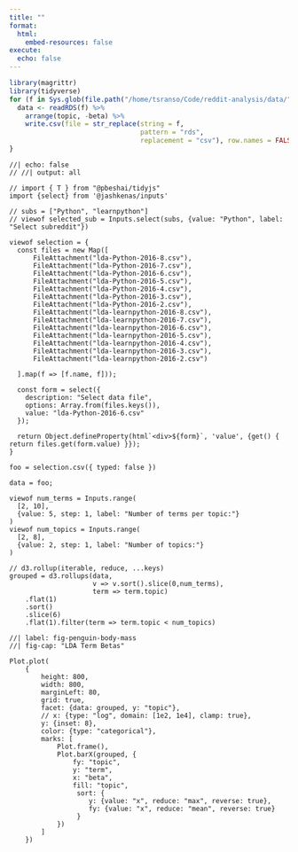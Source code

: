 ```yaml
---
title: ""
format:
  html:
    embed-resources: false
execute:
  echo: false
---
```



<!-- ## topics -->

```r

library(magrittr)
library(tidyverse)
for (f in Sys.glob(file.path("/home/tsranso/Code/reddit-analysis/data/", "lda*.rds"))) {
  data <- readRDS(f) %>%
    arrange(topic, -beta) %>%
    write.csv(file = str_replace(string = f,
                                 pattern = "rds",
                                 replacement = "csv"), row.names = FALSE)
}
```

```ojs
//| echo: false
// //| output: all

// import { T } from "@pbeshai/tidyjs"
import {select} from '@jashkenas/inputs'

// subs = ["Python", "learnpython"]
// viewof selected_sub = Inputs.select(subs, {value: "Python", label: "Select subreddit"})

viewof selection = {
  const files = new Map([
	  FileAttachment("lda-Python-2016-8.csv"),
	  FileAttachment("lda-Python-2016-7.csv"),
	  FileAttachment("lda-Python-2016-6.csv"),
	  FileAttachment("lda-Python-2016-5.csv"),
	  FileAttachment("lda-Python-2016-4.csv"),
	  FileAttachment("lda-Python-2016-3.csv"),
	  FileAttachment("lda-Python-2016-2.csv"),
	  FileAttachment("lda-learnpython-2016-8.csv"),
	  FileAttachment("lda-learnpython-2016-7.csv"),
	  FileAttachment("lda-learnpython-2016-6.csv"),
	  FileAttachment("lda-learnpython-2016-5.csv"),
	  FileAttachment("lda-learnpython-2016-4.csv"),
	  FileAttachment("lda-learnpython-2016-3.csv"),
	  FileAttachment("lda-learnpython-2016-2.csv")

  ].map(f => [f.name, f]));
  
  const form = select({
    description: "Select data file",
    options: Array.from(files.keys()),
    value: "lda-Python-2016-6.csv"
  });
 
  return Object.defineProperty(html`<div>${form}`, 'value', {get() { return files.get(form.value) }});
}

foo = selection.csv({ typed: false })

data = foo;

viewof num_terms = Inputs.range(
  [2, 10],
  {value: 5, step: 1, label: "Number of terms per topic:"}
)
viewof num_topics = Inputs.range(
  [2, 8],
  {value: 2, step: 1, label: "Number of topics:"}
)

// d3.rollup(iterable, reduce, ...keys)
grouped = d3.rollups(data,
					 v => v.sort().slice(0,num_terms),
					 term => term.topic)
	.flat(1)
	.sort()
	.slice(6)
	.flat(1).filter(term => term.topic < num_topics)
```

```ojs
//| label: fig-penguin-body-mass
//| fig-cap: "LDA Term Betas"

Plot.plot(
	{
		height: 800,
		width: 800,
		marginLeft: 80,
		grid: true,
		facet: {data: grouped, y: "topic"},
		// x: {type: "log", domain: [1e2, 1e4], clamp: true},
		y: {inset: 8},
		color: {type: "categorical"},
		marks: [
			Plot.frame(),
			Plot.barX(grouped, {
				fy: "topic",
				y: "term",
				x: "beta",
				fill: "topic",
				 sort: {
				 	y: {value: "x", reduce: "max", reverse: true},
				 	fy: {value: "x", reduce: "mean", reverse: true}
				 }
			})
		]
	})
```

<!-- ```{emacs-lisp} -->
<!-- (defalias 'ojs-mode 'js-mode) -->
<!-- ``` -->
